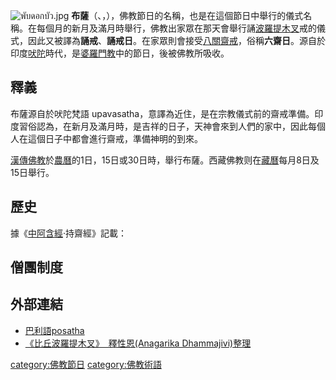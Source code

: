 [[File:พับดอกบัว.jpg|thumb]]{{佛教}}
'''布薩'''（{{lang-pi|{{IAST|posatha}}}}、{{IAST|uposatha}}，{{lang-sa|{{IAST|Upavasatha}}}}），佛教節日的名稱，也是在這個節日中舉行的儀式名稱。在每個月的新月及滿月時舉行，佛教出家眾在那天會舉行誦[[波羅提木叉|波羅提木叉]]戒的儀式，因此又被譯為'''誦戒'''、'''誦戒日'''。在家眾則會接受[[八關齋戒|八關齋戒]]，俗稱'''六齋日'''。源自於印度[[吠陀|吠陀]]時代，是[[婆羅門教|婆羅門教]]中的節日，後被佛教所吸收。

==釋義==
布薩源自於吠陀梵語 upavasatha，意譯為近住，是在宗教儀式前的齋戒準備。印度習俗認為，在新月及滿月時，是吉祥的日子，天神會來到人們的家中，因此每個人在這個日子中都會進行齋戒，準備神明的到來。

[[漢傳佛教|漢傳佛教]]於[[農曆|農曆]]的1日，15日或30日時，舉行布薩。西藏佛教则在[[藏曆|藏曆]]每月8日及15日舉行。

==歷史==
據《[[中阿含經|中阿含經]]·持齋經》記載：{{Cquote|齋有三種，云何為三？一者、放牛兒齋，二者、尼揵齋，三者、聖八支齋。……
*云何名為放牛兒齋？若放牛兒，朝放澤中，晡收還村，彼還村時，作如是念：「我今日在此處放牛，明日當在彼處放牛；我今日在此處飲牛，明日當在彼處飲牛；我牛今在此處宿止，明日當在彼處宿止。」……如是有人，若持齋時，作是思惟：「我今日食如此之食，明日當食如彼食也；我今日飲如此之飲，明日當飲如彼飲也；我今含消如此含消，明日含消如彼含消。」其人於此，晝夜樂著欲過，是謂名曰放牛兒齋。……
*云何名為尼揵齋耶？若有出家學尼揵者，彼勸人曰：「汝於東方，過百由延外，有眾生者，擁護彼故，棄捨刀杖；如是南方、西方、北方，過百由延外，有眾生者，擁護彼故，棄捨刀杖。」是為彼勸進人，或有想護眾生，或無想不護眾生。「汝當十五日，說從解脫時，脫衣裸形，東向住立，作如是說：『我無父母，非父母有；我無妻子，非妻子有；我無奴婢，非奴婢生。』」彼欲勸進於真諦語，而反勸進虛妄之言。……彼用此欲，不與而用，非是與用，是謂名曰尼揵齋也。……
*云何名為[[八關齋戒|聖八支齋]]？……
}}

==僧團制度==
==外部連結==
*[http://www.gaya.org.tw/magazine/v1/2005/78/78l1.htm 巴利語posatha] {{Wayback|url=http://www.gaya.org.tw/magazine/v1/2005/78/78l1.htm |date=20150604204230 }}
*[https://web.archive.org/web/20160304074348/http://www.dhammarain.org.tw/canon/bhikkhupatimokkha-f1.pdf 《比丘波羅提木叉》　釋性恩(Anagarika Dhammajivi)整理]

{{DEFAULTSORT:Uposatha}}

[[category:佛教節日|category:佛教節日]]
[[category:佛教術語|category:佛教術語]]